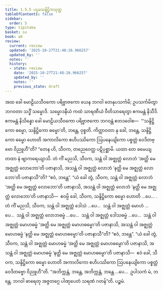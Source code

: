 ```yaml
---
title: 1.5.5 ပဌမသန္ဒိဋ္ဌိကသုတ္တ
tableOfContents: false
sidebar:
  order: 5
type: tipitaka
basket: su
book: a6
review:
  current: review
  updated: '2025-10-27T21:48:26.966257'
  updated_by: ''
  notes: ''
  history:
  - state: review
    date: '2025-10-27T21:48:26.966257'
    updated_by: ''
    notes: ''
    previous_state: draft
---
```



<ReviewStatus review={frontmatter.review} showDetails={true} />

<HypothesisAnnotation frontmatter={frontmatter} />

<DynamicBreadcrumb />

<Division number="47" book="a6" e="ch" v="16" p="313">

<Paragraph number="359" book="a6">
အထ ခေါ မောဠိယသီဝကော ပရိဗ္ဗာဇကော ယေန ဘဂဝါ တေနုပသင်္ကမိ; ဥပသင်္ကမိတွာ ဘဂဝတာ သဒ္ဓိံ သမ္မောဒိ. သမ္မောဒနီယံ ကထံ သာရဏီယံ ဝီတိသာရေတွာ ဧကမန္တံ နိသီဒိ. ဧကမန္တံ နိသိန္နော ခေါ မောဠိယသီဝကော ပရိဗ္ဗာဇကော ဘဂဝန္တံ ဧတဒဝေါစ—  “‘သန္ဒိဋ္ဌိကော ဓမ္မော, သန္ဒိဋ္ဌိကော ဓမ္မော’တိ, ဘန္တေ, ဝုစ္စတိ. ကိတ္တာဝတာ နု ခေါ, ဘန္တေ, သန္ဒိဋ္ဌိကော ဓမ္မော ဟောတိ အကာလိကော ဧဟိပဿိကော ဩပနေယျိကော ပစ္စတ္တံ ဝေဒိတဗ္ဗော ဝိညူဟီ”တိ?
</Paragraph>

<Paragraph number="360" book="a6">
“တေန ဟိ, သီဝက, တညေဝေတ္ထ ပဋိပုစ္ဆာမိ. ယထာ တေ ခမေယျ တထာ နံ ဗျာကရေယျာသိ. တံ ကိံ မညသိ, သီဝက, သန္တံ ဝါ အဇ္ဈတ္တံ လောဘံ ‘အတ္ထိ မေ အဇ္ဈတ္တံ လောဘော’တိ ပဇာနာသိ, အသန္တံ ဝါ အဇ္ဈတ္တံ လောဘံ ‘နတ္ထိ မေ အဇ္ဈတ္တံ လောဘော’တိ ပဇာနာသီ”တိ? “ဧဝံ, ဘန္တေ”. “ယံ ခေါ တွံ, သီဝက, သန္တံ ဝါ အဇ္ဈတ္တံ လောဘံ ‘အတ္ထိ မေ အဇ္ဈတ္တံ လောဘော’တိ ပဇာနာသိ, အသန္တံ ဝါ အဇ္ဈတ္တံ လောဘံ ‘နတ္ထိ မေ အဇ္ဈတ္တံ လောဘော’တိ ပဇာနာသိ—  ဧဝမ္ပိ ခေါ, သီဝက, သန္ဒိဋ္ဌိကော ဓမ္မော ဟောတိ …ပေ… .
</Paragraph>

<Paragraph number="361" book="a6">
တံ ကိံ မညသိ, သီဝက, သန္တံ ဝါ အဇ္ဈတ္တံ ဒေါသံ …ပေ…  သန္တံ ဝါ အဇ္ဈတ္တံ မောဟံ …ပေ…  သန္တံ ဝါ အဇ္ဈတ္တံ လောဘဓမ္မံ …ပေ…  သန္တံ ဝါ အဇ္ဈတ္တံ ဒေါသဓမ္မံ …ပေ…  သန္တံ ဝါ အဇ္ဈတ္တံ မောဟဓမ္မံ ‘အတ္ထိ မေ အဇ္ဈတ္တံ မောဟဓမ္မော’တိ ပဇာနာသိ, အသန္တံ ဝါ အဇ္ဈတ္တံ မောဟဓမ္မံ ‘နတ္ထိ မေ အဇ္ဈတ္တံ မောဟဓမ္မော’တိ ပဇာနာသီ”တိ? “ဧဝံ, ဘန္တေ”. “ယံ ခေါ တွံ, သီဝက, သန္တံ ဝါ အဇ္ဈတ္တံ မောဟဓမ္မံ ‘အတ္ထိ မေ အဇ္ဈတ္တံ မောဟဓမ္မော’တိ ပဇာနာသိ, အသန္တံ ဝါ အဇ္ဈတ္တံ မောဟဓမ္မံ ‘နတ္ထိ မေ အဇ္ဈတ္တံ မောဟဓမ္မော’တိ ပဇာနာသိ—  ဧဝံ ခေါ, သီဝက, သန္ဒိဋ္ဌိကော ဓမ္မော ဟောတိ အကာလိကော ဧဟိပဿိကော ဩပနေယျိကော ပစ္စတ္တံ ဝေဒိတဗ္ဗော ဝိညူဟီ”တိ.
</Paragraph>

<Paragraph number="362" book="a6">
“အဘိက္ကန္တံ, ဘန္တေ, အဘိက္ကန္တံ, ဘန္တေ …ပေ…  ဥပါသကံ မံ, ဘန္တေ, ဘဂဝါ ဓာရေတု အဇ္ဇတဂ္ဂေ ပါဏုပေတံ သရဏံ ဂတန်”တိ.

</Paragraph>
</Division>

<Paragraph number="363" type="center" book="a6">
ပဉ္စမံ.
</Paragraph>